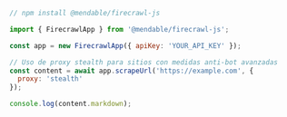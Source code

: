 ```js Node.js
// npm install @mendable/firecrawl-js

import { FirecrawlApp } from '@mendable/firecrawl-js';

const app = new FirecrawlApp({ apiKey: 'YOUR_API_KEY' });

// Uso de proxy stealth para sitios con medidas anti-bot avanzadas
const content = await app.scrapeUrl('https://example.com', {
  proxy: 'stealth'
});

console.log(content.markdown);
```
